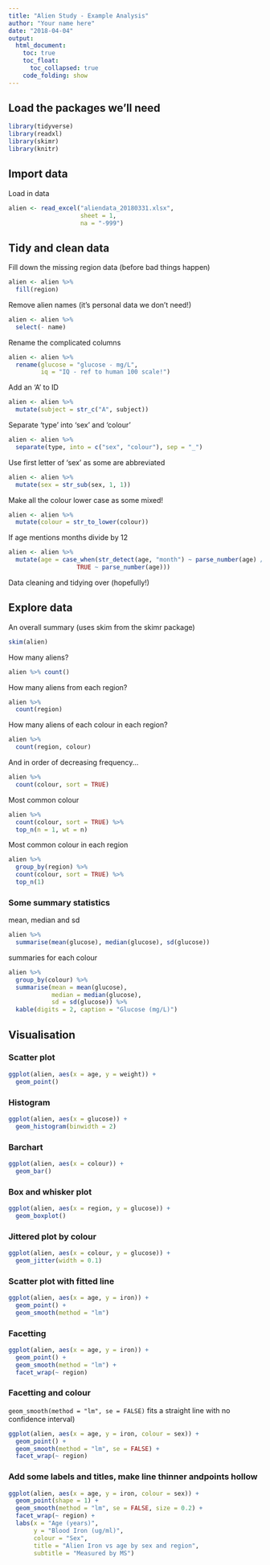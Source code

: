 ```yaml
---
title: "Alien Study - Example Analysis"
author: "Your name here"
date: "2018-04-04"
output:
  html_document:
    toc: true
    toc_float:
      toc_collapsed: true
    code_folding: show
---
```

  
## Load the packages we'll need

```r
library(tidyverse)
library(readxl)
library(skimr)
library(knitr)
```

## Import data

Load in data

```r
alien <- read_excel("aliendata_20180331.xlsx",
                    sheet = 1,
                    na = "-999")
```

## Tidy and clean data

Fill down the missing region data (before bad things happen)
```r
alien <- alien %>% 
  fill(region)
```

Remove alien names (it's personal data we don't need!)
```r
alien <- alien %>% 
  select(- name)
```

Rename the complicated columns
```r
alien <- alien %>% 
  rename(glucose = "glucose - mg/L",
         iq = "IQ - ref to human 100 scale!")
```


Add an 'A' to ID
```r
alien <- alien %>% 
  mutate(subject = str_c("A", subject))
```

Separate 'type' into 'sex' and 'colour'
```r
alien <- alien %>% 
  separate(type, into = c("sex", "colour"), sep = "_")
```

Use first letter of 'sex' as some are abbreviated
```r
alien <- alien %>% 
  mutate(sex = str_sub(sex, 1, 1))
```

Make all the colour lower case as some mixed!
```r
alien <- alien %>% 
  mutate(colour = str_to_lower(colour))
```

If age mentions months divide by 12
```r
alien <- alien %>% 
  mutate(age = case_when(str_detect(age, "month") ~ parse_number(age) / 12,
                   TRUE ~ parse_number(age)))
```


Data cleaning and tidying over (hopefully!)

## Explore data

An overall summary (uses skim from the skimr package)
```r
skim(alien)
```

How many aliens?
```r
alien %>% count()
```

How many aliens from each region?
```r
alien %>% 
  count(region)
```
How many aliens of each colour in each region?
```r
alien %>% 
  count(region, colour)
```
And in order of decreasing frequency...
```r
alien %>% 
  count(colour, sort = TRUE)
```
Most common colour
```r
alien %>% 
  count(colour, sort = TRUE) %>% 
  top_n(n = 1, wt = n)
```
Most common colour in each region
```r
alien %>%
  group_by(region) %>% 
  count(colour, sort = TRUE) %>% 
  top_n(1)
```

### Some summary statistics

mean, median and sd
```r
alien %>% 
  summarise(mean(glucose), median(glucose), sd(glucose))
```
summaries for each colour
```r
alien %>%
  group_by(colour) %>% 
  summarise(mean = mean(glucose),
            median = median(glucose),
            sd = sd(glucose)) %>% 
  kable(digits = 2, caption = "Glucose (mg/L)")
```


## Visualisation

### Scatter plot

```r

ggplot(alien, aes(x = age, y = weight)) +
  geom_point()

```

### Histogram

```r

ggplot(alien, aes(x = glucose)) +
  geom_histogram(binwidth = 2)

```

### Barchart

```r

ggplot(alien, aes(x = colour)) +
  geom_bar()


```


### Box and whisker plot

```r

ggplot(alien, aes(x = region, y = glucose)) +
  geom_boxplot()

```

### Jittered plot by colour

```r

ggplot(alien, aes(x = colour, y = glucose)) +
  geom_jitter(width = 0.1)

```

### Scatter plot with fitted line

```r

ggplot(alien, aes(x = age, y = iron)) +
  geom_point() +
  geom_smooth(method = "lm")

```

### Facetting

```r
ggplot(alien, aes(x = age, y = iron)) +
  geom_point() +
  geom_smooth(method = "lm") +
  facet_wrap(~ region)
```

### Facetting and colour

```geom_smooth(method = "lm", se = FALSE)``` fits a straight line with no confidence interval)

```r
ggplot(alien, aes(x = age, y = iron, colour = sex)) +
  geom_point() +
  geom_smooth(method = "lm", se = FALSE) +
  facet_wrap(~ region)
```


### Add some labels and titles, make line thinner andpoints hollow

```r
ggplot(alien, aes(x = age, y = iron, colour = sex)) +
  geom_point(shape = 1) +
  geom_smooth(method = "lm", se = FALSE, size = 0.2) +
  facet_wrap(~ region) +
  labs(x = "Age (years)",
       y = "Blood Iron (ug/ml)",
       colour = "Sex",
       title = "Alien Iron vs age by sex and region",
       subtitle = "Measured by MS")
```